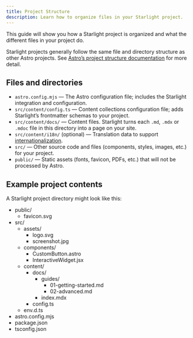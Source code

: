 ```yaml
---
title: Project Structure
description: Learn how to organize files in your Starlight project.
---
```


This guide will show you how a Starlight project is organized and what the different files in your project do.

Starlight projects generally follow the same file and directory structure as other Astro projects. See [Astro’s project structure documentation](https://docs.astro.build/en/core-concepts/project-structure/) for more detail.

## Files and directories

- `astro.config.mjs` — The Astro configuration file; includes the Starlight integration and configuration.
- `src/content/config.ts` — Content collections configuration file; adds Starlight’s frontmatter schemas to your project.
- `src/content/docs/` — Content files. Starlight turns each `.md`, `.mdx` or `.mdoc` file in this directory into a page on your site.
- `src/content/i18n/` (optional) — Translation data to support [internationalization](/guides/i18n/).
- `src/` — Other source code and files (components, styles, images, etc.) for your project.
- `public/` — Static assets (fonts, favicon, PDFs, etc.)  that will not be processed by Astro.

## Example project contents

A Starlight project directory might look like this:


<FileTree>

- public/
  - favicon.svg
- src/
  - assets/
    - logo.svg
    - screenshot.jpg
  - components/
    - CustomButton.astro
    - InteractiveWidget.jsx
  - content/
    - docs/
      - guides/
        - 01-getting-started.md
        - 02-advanced.md
      - index.mdx
    - config.ts
  - env.d.ts
- astro.config.mjs
- package.json
- tsconfig.json

</FileTree>

